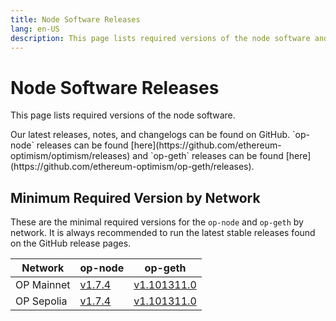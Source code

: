 ```yaml
---
title: Node Software Releases
lang: en-US
description: This page lists required versions of the node software and how to stay up to date.
---
```



# Node Software Releases

This page lists required versions of the node software.

<Callout type="info">
  Our latest releases, notes, and changelogs can be found on GitHub. `op-node` releases can be found [here](https://github.com/ethereum-optimism/optimism/releases)
  and `op-geth` releases can be found [here](https://github.com/ethereum-optimism/op-geth/releases).
</Callout>

## Minimum Required Version by Network

These are the minimal required versions for the `op-node` and `op-geth` by network. It is always
recommended to run the latest stable releases found on the GitHub release pages.

| Network    | op-node                                                                     | op-geth                                                                              |
| ---------- | --------------------------------------------------------------------------- | ------------------------------------------------------------------------------------ |
| OP Mainnet | [v1.7.4](https://github.com/ethereum-optimism/optimism/releases/tag/v1.7.4) | [v1.101311.0](https://github.com/ethereum-optimism/op-geth/releases/tag/v1.101311.0) |
| OP Sepolia | [v1.7.4](https://github.com/ethereum-optimism/optimism/releases/tag/v1.7.4) | [v1.101311.0](https://github.com/ethereum-optimism/op-geth/releases/tag/v1.101311.0) |

